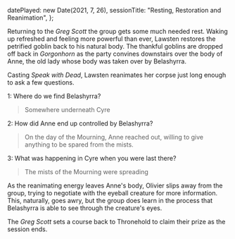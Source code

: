   datePlayed: new Date(2021, 7, 26),
  sessionTitle: "Resting, Restoration and Reanimation",
};

Returning to the _Greg Scott_ the group gets some much needed rest.
Waking up refreshed and feeling more powerful than ever, Lawsten restores the petrified goblin back to his natural body.
The thankful goblins are dropped off back in _Gorgonhorn_ as the party convines downstairs over the body of Anne, the old lady whose body was taken over by Belashyrra.

Casting _Speak with Dead_, Lawsten reanimates her corpse just long enough to ask a few questions.

1: Where do we find Belashyrra?

> Somewhere underneath Cyre

2: How did Anne end up controlled by Belashyrra?

> On the day of the Mourning, Anne reached out, willing to give anything to be spared from the mists.

3: What was happening in Cyre when you were last there?

> The mists of the Mourning were spreading

As the reanimating energy leaves Anne's body, Olivier slips away from the group, trying to negotiate with the eyeball creature for more information.
This, naturally, goes awry, but the group does learn in the process that Belashyrra is able to see through the creature's eyes.

The _Greg Scott_ sets a course back to Thronehold to claim their prize as the session ends.
